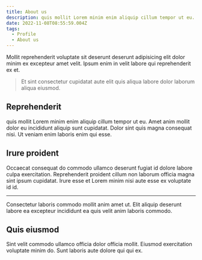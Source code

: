 ```yaml
---
title: About us
description: quis mollit Lorem minim enim aliquip cillum tempor ut eu.
date: 2022-11-08T08:55:59.004Z
tags:
  - Profile
  - About us
---
```


Mollit reprehenderit voluptate sit deserunt deserunt adipisicing elit dolor minim ex excepteur amet velit. Ipsum enim in velit labore qui reprehenderit ex et. 

> Et sint consectetur cupidatat aute elit quis aliqua labore dolor laborum aliqua eiusmod. 

## Reprehenderit 

quis mollit Lorem minim enim aliquip cillum tempor ut eu. Amet anim mollit dolor eu incididunt aliquip sunt cupidatat. Dolor sint quis magna consequat nisi. Ut veniam enim laboris enim qui esse.

## Irure proident 

Occaecat consequat do commodo ullamco deserunt fugiat id dolore labore culpa exercitation. Reprehenderit proident cillum non laborum officia magna sint ipsum cupidatat. Irure esse et Lorem minim nisi aute esse ex voluptate id id. 

---

Consectetur laboris commodo mollit anim amet ut. Elit aliquip deserunt labore ea excepteur incididunt ea quis velit anim laboris commodo.

## Quis eiusmod 

Sint velit commodo ullamco officia dolor officia mollit. Eiusmod exercitation voluptate minim do. Sunt laboris aute dolore qui qui ex.
